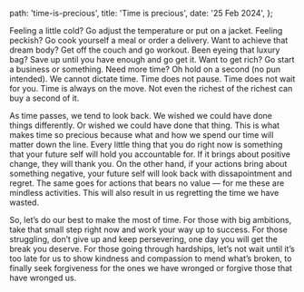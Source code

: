   path: 'time-is-precious',
  title: 'Time is precious',
  date: '25 Feb 2024',
};

Feeling a little cold? Go adjust the temperature or put on a jacket. 
Feeling peckish? Go cook yourself a meal or order a delivery. 
Want to achieve that dream body? Get off the couch and go workout. 
Been eyeing that luxury bag? Save up until you have enough and go get it. Want to get rich? 
Go start a business or something. Need more time? Oh hold on a second (no pun intended). 
We cannot dictate time. Time does not pause. Time does not wait for you. Time is always on the move. 
Not even the richest of the richest can buy a second of it.

As time passes, we tend to look back. We wished we could have done things differently. 
Or wished we could have done that thing. This is what makes time so precious because what and how we spend our time will matter down the line. 
Every little thing that you do right now is something that your future self will hold you accountable for. 
If it brings about positive change, they will thank you. On the other hand, if your actions bring about something negative, your future self will look back with dissapointment and regret. 
The same goes for actions that bears no value — for me these are mindless activities. This will also result in us regretting the time we have wasted.

So, let’s do our best to make the most of time. For those with big ambitions, take that small step right now and work your way up to success. For those struggling, don’t give up and keep persevering, 
one day you will get the break you deserve. For those going through hardships, let’s not wait until it’s too late for us to show kindness and compassion to mend what’s broken, to finally seek forgiveness for the ones we have wronged or forgive those that have wronged us.
